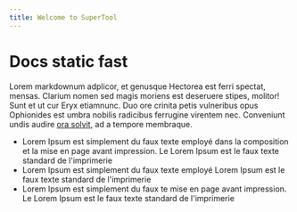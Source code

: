 ```yaml
---
title: Welcome to SuperTool
---
```


# Docs static fast

Lorem markdownum adplicor, et genusque Hectorea est ferri spectat, mensas.
Clarium nomen sed magis moriens est deseruere stipes, molitor! Sunt et ut cur
Eryx etiamnunc. Duo ore crinita petis vulneribus opus Ophionides est umbra
nobilis radicibus ferrugine virentem nec. Conveniunt undis audire [ora
solvit](http://www.agenorides-vix.org/non-hylaeusque), ad a tempore membraque.

- Lorem Ipsum est simplement du faux texte employé dans la composition et la mise en page avant impression. Le Lorem Ipsum est le faux texte standard de l'imprimerie
- Lorem Ipsum est simplement du faux texte employé Lorem Ipsum est le faux texte standard de l'imprimerie
- Lorem Ipsum est simplement du faux te mise en page avant impression. Le Lorem Ipsum est le faux texte standard de l'imprimerie
